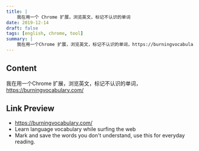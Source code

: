 ```yaml
---
title: |
    我在用一个 Chrome 扩展，浏览英文，标记不认识的单词
date: 2019-12-14
draft: false
tags: [english, chrome, tool]
summary: |
    我在用一个Chrome 扩展，浏览英文，标记不认识的单词，https://burningvocabulary.com/
---
```


## Content

我在用一个Chrome 扩展，浏览英文，标记不认识的单词，https://burningvocabulary.com/

## Link Preview

- https://burningvocabulary.com/
- Learn language vocabulary while surfing the web
- Mark and save the words you don't understand, use this for everyday reading.

